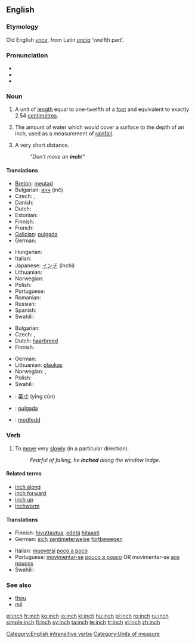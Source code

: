 ==English==

===Etymology===
Old English ''[[ynce]]'', from Latin ''[[uncia]]'' ‘twelfth part’.

===Pronunciation===
* {{IPA|/ɪntʃ/}}
* {{audio|en-us-inch.ogg|Audio (US)}}
* {{rhymes|ɪntʃ}}

===Noun===
{{en-noun|es}}

# A unit of [[length]] equal to one-twelfth of a [[foot]] and equivalent to exactly 2.54 [[centimetre]]s.
# {{meteorology}} The amount of water which would cover a surface to the depth of an inch, used as a measurement of [[rainfall]].
# {{figuratively}} A very short distance.
#: ''"Don't move an '''inch'''!"''

====Translations====
{{trans-top|a unit of length equal to one-twelfth of a foot and equivalent to exactly 2.54 centimetres}}
* [[Breton]]: [[meutad]] {{m}}
* Bulgarian: [[инч]] (inč) {{m}}
* Czech: {{t-|cs|palec|m}}, {{t|cs|coul|m}}
* Danish: {{t+|da|tomme|c}}
* Dutch: {{t+|nl|duim|m}}
* Estonian: {{t+|et|toll}}
* Finnish: {{t-|fi|tuuma}}
* French: {{t+|fr|pouce|m}}
* [[Galician]]: [[pulgada]] {{f}}
* German: {{t+|de|Zoll|n}}
{{trans-mid}}
* Hungarian: {{t+|hu|hüvelyk}}
* Italian: {{t+|it|pollice|m}}
* Japanese: [[インチ]] (inchi)
* Lithuanian: {{t-|lt|colis|m|xs=Lithuanian}}
* Norwegian: {{t-|no|tomme|m}}
* Polish: {{t+|pl|cal|m}}
* Portuguese: {{t+|pt|polegada|f}}
* Romanian: {{t-|ro|ţol|m}}
* Russian: {{t+|ru|дюйм|m|tr=djujm|sc=Cyrl}}
* Spanish: {{t+|es|pulgada|f}}
* Swahili: {{t|sw|inchi}}
{{trans-bottom}}

{{trans-top|an unspecified but very short distance}}
* Bulgarian: {{t+|bg|милиметър|m|tr=milimetǎr|sc=Cyrl}}
* Czech: {{t-|cs|kousek|m}}, {{t|cs|kousíček|m}}
* Dutch: [[haarbreed]] {{n}}
* Finnish: {{t-|fi|tuuma}}
{{trans-mid}}
* German: {{t+|de|Zoll|n}}
* Lithuanian: [[plaukas]] {{m}}
* Norwegian: {{t-|no|tomme|m}}, {{t-|no|millimeter|m}}
* Polish: {{t+|pl|włos|m}}
* Swahili: {{t|sw|inchi}}
{{trans-bottom}}

{{checktrans-top}}
* {{ttbc|Chinese}}: [[英寸]] (yīng cùn)
* {{ttbc|Spanish}}: [[pulgada]] {{f}}
* {{ttbc|Welsh}}: [[modfedd]]
{{checktrans-bottom}}

===Verb===
{{en-verb|inch|es}}

# {{intransitive|followed by a preposition}} To [[move]] very [[slowly]] (in a particular direction).
#: ''Fearful of falling, he '''inched''' along the window ledge.''

====Related terms====
* [[inch along]]
* [[inch forward]]
* [[inch up]]
* [[inchworm]]

====Translations====
{{trans-top|to move very slowly}}
* Finnish: [[hivuttautua]], [[edetä]] [[hitaasti]]
* German: [[sich]] [[zentimeterweise]] [[fortbewegen]]
{{trans-mid}}
* Italian: [[muoversi]] [[poco a poco]]
* Portuguese: [[movimentar-se]] [[pouco a pouco]] OR movimentar-se [[aos poucos]]
* Swahili: {{t|sw|inchi}}
{{trans-bottom}}

===See also===
* [[thou]]
* [[mil]]

[[Category:English intransitive verbs]]
[[Category:Units of measure]]

[[el:inch]]
[[fr:inch]]
[[ko:inch]]
[[io:inch]]
[[kl:inch]]
[[hu:inch]]
[[pl:inch]]
[[ro:inch]]
[[ru:inch]]
[[simple:inch]]
[[fi:inch]]
[[sv:inch]]
[[ta:inch]]
[[te:inch]]
[[tr:inch]]
[[vi:inch]]
[[zh:inch]]